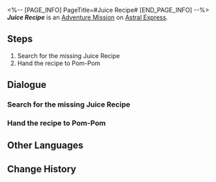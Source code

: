 <%-- [PAGE_INFO]
PageTitle=#Juice Recipe#
[END_PAGE_INFO] --%>
{{Stub|Dialogue.}}
{{Mission Infobox
|id            = 4050014
|title         = 
|image         = <!--Mission Juice Recipe.png-->
|type          = Adventure
|event_name    = 
|chapter       = 
|requirements  = 
|summary       = <!--official mission summary from Fate's Atlas-->
|characters    = Trailblazer
|startLocation = [[Astral Express]] - [[Parlor Car]]
|world         = Astral Express
|area          = Parlor Car
|prev          = 
|next          = 
|rewards       = Adventure Log*1; Vortex of Wind*1; Credit*8,000
}}
'''''Juice Recipe''''' is an [[Adventure Mission]] on [[Astral Express]].

==Steps==
# Search for the missing Juice Recipe
# Hand the recipe to Pom-Pom

<!--
==Gameplay Notes==

--><!--
==Trial Character==

-->
==Dialogue==
{{Stub Dialogue}}
{{Dialogue Start}}
:{{tx}}
{{Dialogue End}}

===Search for the missing Juice Recipe===
{{Mission Description|type=adventure|location=Parlor Car|update|Pom-Pom lost their Juice Recipe. Help them find it.}}
{{Dialogue Start}}
:{{tx}}
{{Dialogue End}}

===Hand the recipe to Pom-Pom===
{{Mission Description|type=adventure|location=Parlor Car|update|You found the recipe, but the content... Just hand it over to Pom-Pom for now.}}
{{Dialogue Start}}
:{{tx}}
{{Dialogue End}}

==Other Languages==
{{Other Languages
|en   = Juice Recipe
|zhs  = 果汁配方
|zht  = 果汁配方
|ja   = ジュースのレシピ
|ko   = 주스 레시피
|es   = Receta de jugo
|fr   = Recette de jus
|ru   = Рецепт сока
|th   = สูตรน้ำผลไม้
|vi   = Công Thức Nước Ép
|de   = Saftrezept
|id   = Resep Jus
|pt   = Receita de Suco
}}

==Change History==
{{Change History|1.0}}
